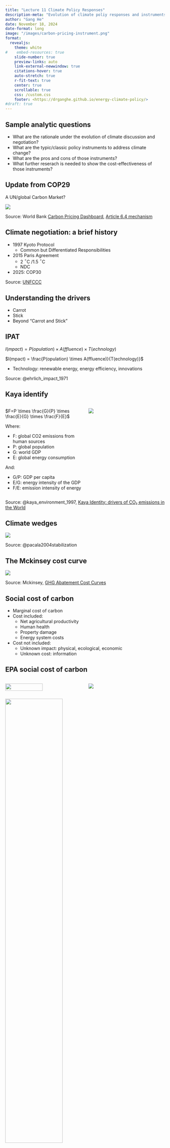 ```yaml
---
title: "Lecture 11 Climate Policy Responses"
description-meta: "Evolution of climate poliy responses and instruments"
author: "Gang He"
date: November 18, 2024
date-format: long
image: "/images/carbon-pricing-instrument.png"
format:
  revealjs:
    theme: white
#    embed-resources: true
    slide-number: true
    preview-links: auto
    link-external-newwindow: true
    citations-hover: true
    auto-stretch: true
    r-fit-text: true
    center: true
    scrollable: true
    css: /custom.css
    footer: <https://drganghe.github.io/energy-climate-policy/>
#draft: true
---
```



## Sample analytic questions{.smaller}

-   What are the rationale under the evolution of climate discussion and negotiation?  
-   What are the typic/classic policy instruments to address climate change?  
-   What are the pros and cons of those instruments?  
-   What further reserach is needed to show the cost-effectiveness of those instruments?


## Update from COP29

A UN/global Carbon Market?

![](/images/carbon-pricing-instrument.png)

::: footer
Source: World Bank [Carbon Pricing Dashboard](https://carbonpricingdashboard.worldbank.org/), [Article 6.4 mechanism](https://unfccc.int/sites/default/files/resource/A6.4-SBM014-A05.pdf)
:::


## Climate negotiation: a brief history

- 1997 Kyoto Protocol  
  - Common but Differentiated Responsibilities  
- 2015 Paris Agreement 
  - 2 $^\circ$C /1.5 $^\circ$C
  - NDC  
- 2025: COP30

::: footer
Source: [UNFCCC](https://unfccc.int/process-and-meetings/the-paris-agreement)
:::


## Understanding the drivers

- Carrot
- Stick
- Beyond "Carrot and Stick"


## IPAT

$I(mpact) = P(opulation) \times A(ffluence) \times T(echnology)$

$I(mpact) = \frac{P(opulation) \times A(ffluence)}{T(echnology)}$

- Technology: renewable energy, energy efficiency, innovations

::: footer
Source: @ehrlich_impact_1971
:::


## Kaya identify{.smaller}

::: columns
::: {.column width="50%"}
$F=P \times \frac{G}{P} \times \frac{E}{G} \times \frac{F}{E}$

<p style="font-size:10pt">
Where:

- F: global CO2 emissions from human sources
- P: global population
- G: world GDP
- E: global energy consumption

And:

- G/P: GDP per capita
- E/G: energy intensity of the GDP
- F/E: emission intensity of energy
</p>

:::

::: {.column width="50%"}

![](/images/kaya-identity-co2.png){fig-align="center"}
:::

:::

::: footer
Source: @kaya_environment_1997, [Kaya Identity: drivers of CO₂ emissions in the World](https://ourworldindata.org/grapher/kaya-identity-co2)
:::


## Climate wedges

![](/images/pacala-socolow-wedges.png){fig-align="center"}

::: footer
Source: @pacala2004stabilization
:::


## The Mckinsey cost curve

![](/images/mckinsey-curve.png){fig-align="center"}

::: footer
Source: Mckinsey, [GHG Abatement Cost Curves](https://www.mckinsey.com/capabilities/sustainability/our-insights/greenhouse-gas-abatement-cost-curves)
:::


## Social cost of carbon{.smaller}

- Marginal cost of carbon\
- Cost included:\
  - Net agricultural productivity\
  - Human health\
  - Property damage\
  - Energy system costs\
- Cost not included:\
  - Unknown impact: physical, ecological, economic\
  - Unknown cost: information\


## EPA social cost of carbon

:::columns

::: {.column width="50%"}
![](/images/epa-scc-2010.png){width=70% fig-align="center"}

:::

::: {.column width="50%"}
![](/images/epa-scc-2015.png){fig-align="center"}

:::

:::

![](/images/EPASCC2020.png){width=60% fig-align="center"}

::: footer
Source: [EPA](https://www.epa.gov/system/files/documents/2023-12/epa_scghg_2023_report_final.pdf)
:::


## NYDEC 'Value of Carbon' Guidance

- Carbon dioxide: \$125 per ton  
- Methane: \$2,782 per ton  
- Nitrous oxide: \$44,727 per ton  

::: footer
Source: [NYDEC](https://www.dec.ny.gov/press/122070.html)
:::


## SCC updates

![](/images/scc185.png){fig-align="center"}

::: footer
Source: [RFF](https://www.resources.org/archives/the-social-cost-of-carbon-reaching-a-new-estimate/), @rennert2022comprehensive
:::


## Tax vs Cap and Trade{.smaller}

:::columns

::: {.column width="50%"}
Similarities:

- Achieve carbon emission reduction  
- Abatement costs  
- International competitiveness  
- Raising revenue  
- Social costs  
- Distributional impacts  

:::

::: {.column width="50%"}
Differences:

- Transaction costs  
- Performance under uncertainty  
- Linkages 
- Price volatility  
- Interaction with complementary policies  
- Market manipulation  
- Administrative requirements  

:::

:::

::: footer
Source: Read more: @stavinsRelativeMeritsCarbon2022
:::


## What works what's not

- Carbon tax vs. subsides\
- Regulations vs markets\
- Considering\
  - Societal acceptance\
  - Political feasibility


::: footer
Source: Read more: @armitage_innovation_2023
:::


## Best practices

- Energy efficiency\
- Low carbon eco-city\
- Renewable integration\
- Sectoral experiences\
- Policy/technology tools


## Policy instruments

![](/images/policy-instruments.png){fig-align="center"}

::: footer
Source: @armitage_innovation_2023
:::


## Type of instruments

- Regulations and Standards  
- Taxes and Charges  
- Tradable Permits
- Voluntary Agreements  
- Subsidies and Incentives  
- Inforamtion Instruments  
- R&DD  
- Non-Climate Policies (Cobenefits)

::: footer
Source: @IPCC_2007_WGIII_Ch_13
:::



------------------------------------------------------------------------

### References

::: {#refs}
:::

::: footer
Back to Title [Slide](lecture11.qmd), All [Lectures](schedule.qmd), Course [Home](https://drganghe.github.io/energy-climate-policy/), or Learn More About [Gang He](https://drganghe.github.io)
:::
